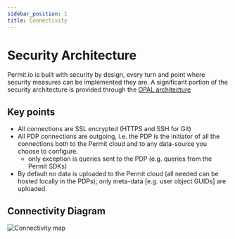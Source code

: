 ```yaml
---
sidebar_position: 1
title: Connectivity
---
```


# Security Architecture

Permit.io is built with security by design, every turn and point where security measures can be implemented they are.
A significant portion of the security architecture is provided through the [OPAL architecture](/concepts/pdp/overview#powered-by-opaopal)

## Key points

- All connections are SSL encrypted (HTTPS and SSH for Git)
- All PDP connections are outgoing, i.e. the PDP is the initiator of all the connections both to the Permit cloud and to any data-source you choose to configure.
  - only exception is queries sent to the PDP (e.g. queries from the Permit SDKs)
- By default no data is uploaded to the Permit cloud (all needed can be hosted locally in the PDPs); only meta-data [e.g. user object GUIDs] are uploaded.

## Connectivity Diagram

![Connectivity map](/img/diagrams/connectivity.svg)
